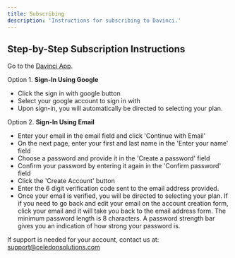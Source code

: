 ```yaml
---
title: Subscribing
description: 'Instructions for subscribing to Davinci.'
---
```


## Step-by-Step Subscription Instructions

Go to the [Davinci App](https://davinci-app.com).

Option 1. **Sign-In Using Google**
   - Click the sign in with google button
   - Select your google account to sign in with
   - Upon sign-in, you will automatically be directed to selecting your plan.

Option 2. **Sign-In Using Email**
   - Enter your email in the email field and click 'Continue with Email'
   - On the next page, enter your first and last name in the 'Enter your name' field
   - Choose a password and provide it in the 'Create a password' field
   - Confirm your password by entering it again in the 'Confirm password' field
   - Click the 'Create Account' button
   - Enter the 6 digit verification code sent to the email address provided.
   - Once your email is verified, you will be directed to selecting your plan.
   <Note>If if you need to go back and edit your email on the account creation form, click your email and it will take you back to the email address form. </Note>
   <Note>The minimum password length is 8 characters. </Note>
   <Note>A password strength bar gives you an indication of how strong your password is. </Note>

<Note>If support is needed for your account, contact us at: support@celedonsolutions.com </Note>